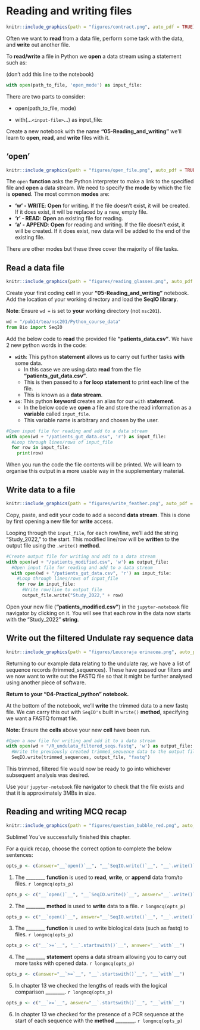 # Reading and writing files {#reading_writing}
```r
knitr::include_graphics(path = "figures/contract.png", auto_pdf = TRUE)
```

Often we want to __read__ from a data file, perform some task with the data, and __write__ out
another file.

To __read/write__ a file in Python we __open__ a data stream using a statement such as:

(don't add this line to the notebook)
```python
with open(path_to_file, 'open_mode') as input_file:
```

There are two parts to consider:

  - open(path_to_file, mode)
  
  - with(...`<input-file>`...) as input_file:
  
Create a new notebook with the name  __"05-Reading_and_writing"__ we'll learn to __open__, __read__, and __write__ files with it.
  
## 'open'
```r
knitr::include_graphics(path = "figures/open_file.png", auto_pdf = TRUE)
```

The `open` __function__ asks the Python interpreter to make a link to the specified file and __open__ a data stream.
We need to specify the __mode__ by which the file is __opened__.
The most common __modes__ are:
 
 - __'w'   - WRITE__: __Open__ for writing. If the file doesn't exist, it will be created. If it does exist, it will be replaced by a new, empty file.
 - __'r'   - READ__: __Open__ an existing file for reading.
 - __'a'   - APPEND__: __Open__ for reading and writing. If the file doesn't exist, it will be created. If it does exist, new data will be added to the end of the existing file.
 
There are other modes but these three cover the majority of file tasks.

## Read a data file
```r
knitr::include_graphics(path = "figures/reading_glasses.png", auto_pdf = TRUE)
```

Create your first coding __cell__ in your __"05-Reading_and_writing"__ notebook. Add the location of your working directory and load the __SeqIO library__.

__Note__: Ensure `wd =` is set to __your__ working directory (not `nsc201`).

```python
wd = "/pub14/tea/nsc201/Python_course_data"
from Bio import SeqIO
```

Add the below code to __read__ the provided file __"patients_data.csv"__.
We have 2 new python words in the code:

- __`with`__: This python __statement__ allows us to carry out further tasks __with__ some data.
  - In this case we are using data __read__ from the file __"patients_gut_data.csv"__.
  - This is then passed to a __for loop statement__ to print each line of the file.
  - This is known as a __data stream__.
- __`as`__: This python __keyword__ creates an alias for our `with` __statement__.
  - In the below code we __open__ a file and store the read information as a __variable__ called `input_file`.
  - This variable name is arbitrary and chosen by the user.

```python
#Open input file for reading and add to a data stream
with open(wd + "/patients_gut_data.csv", 'r') as input_file:
  #Loop through lines/rows of input_file
  for row in input_file:
    print(row)
```

When you run the code the file contents will be printed. We will learn to organise this output in a more usable way in the supplementary material.

## Write data to a file
```r
knitr::include_graphics(path = "figures/write_feather.png", auto_pdf = TRUE)
```

Copy, paste, and edit your code to add a second __data stream__.
This is done by first opening a new file for __write__ access.

Looping through the `input_file`, for each row/line, we'll add the string "Study_2022," to the start.
This modified line/row will be __written__ to the output file using the `.write()` __method__.

```python
#Create output file for writing and add to a data stream
with open(wd + "/patients_modified.csv", 'w') as output_file:
  #Open input file for reading and add to a data stream
  with open(wd + "/patients_gut_data.csv", 'r') as input_file:
    #Loop through lines/rows of input_file
    for row in input_file:
      #Write row/line to output_file
      output_file.write("Study_2022," + row)
```

Open your new file (__"patients_modified.csv"__) in the `jupyter-notebook` file navigator by clicking on it.
You will see that each row in the data now starts with the "Study_2022" __string__.

## Write out the filtered Undulate ray sequence data
```r
knitr::include_graphics(path = "figures/Leucoraja erinacea.png", auto_pdf = TRUE)
```

Returning to our example data relating to the undulate ray, we have a list of sequence records (trimmed_sequences).
These have passed our filters and we now want to write out the FASTQ file so that it might be further analysed using another piece of software.

<b>Return to your "04-Practical_python" notebook.</b>

At the bottom of the notebook, we'll __write__ the trimmed data to a new fastq file.
We can carry this out with `SeqIO's` built in `write()` __method__, specifying we want a FASTQ format file.

__Note:__ Ensure the __cells__ above your new __cell__ have been run.

```python
#Open a new file for writing and add it to a data stream
with open(wd + "/R_undulata_filtered_seqs.fastq", 'w') as output_file:
  #Write the previously created trimmed_sequence data to the output file as a fastq file
  SeqIO.write(trimmed_sequences, output_file, "fastq")
```  

This trimmed, filtered file would now be ready to go into whichever subsequent analysis was desired.

Use your `jupyter-notebook` file navigator to check that the file exists and that it is approximately 3MBs in size.

## Reading and writing MCQ recap

```r
knitr::include_graphics(path = "figures/question_bubble_red.png", auto_pdf = TRUE)
```

Sublime! You've successfully finished this chapter.

For a quick recap, choose the correct option to complete the below sentences:

```r
opts_p <- c(answer="__`open()`__", "__`SeqIO.write()`__", "__`.write()`__")
```
1. The \_\_\_\_\_\_\_\_ __function__ is used to __read__, __write__, or __append__ data from/to files. `r longmcq(opts_p)`

```r
opts_p <- c("__`open()`__", "__`SeqIO.write()`__", answer="__`.write()`__")
```
2. The \_\_\_\_\_\_\_\_ __method__ is used to __write__ data to a file. `r longmcq(opts_p)`

```r
opts_p <- c("__`open()`__", answer="__`SeqIO.write()`__", "__`.write()`__")
```
3. The \_\_\_\_\_\_\_\_ __function__ is used to write biological data (such as fastq) to files. `r longmcq(opts_p)`

```r
opts_p <- c("__`>=`__", "__`.startswith()`__", answer="__`with`__")
```
4. The \_\_\_\_\_\_\_\_ __statement__ opens a data stream allowing you to carry out more tasks with opened data. `r longmcq(opts_p)`

```r
opts_p <- c(answer="__`>=`__", "__`.startswith()`__", "__`with`__")
```
5. In chapter 13 we checked the lengths of reads with the logical comparison \_\_\_\_\_\_\_\_. `r longmcq(opts_p)`

```r
opts_p <- c("__`>=`__", answer="__`.startswith()`__", "__`with`__")
```
6. In chapter 13 we checked for the presence of a PCR sequence at the start of each sequence with the __method__ \_\_\_\_\_\_\_\_. `r longmcq(opts_p)`